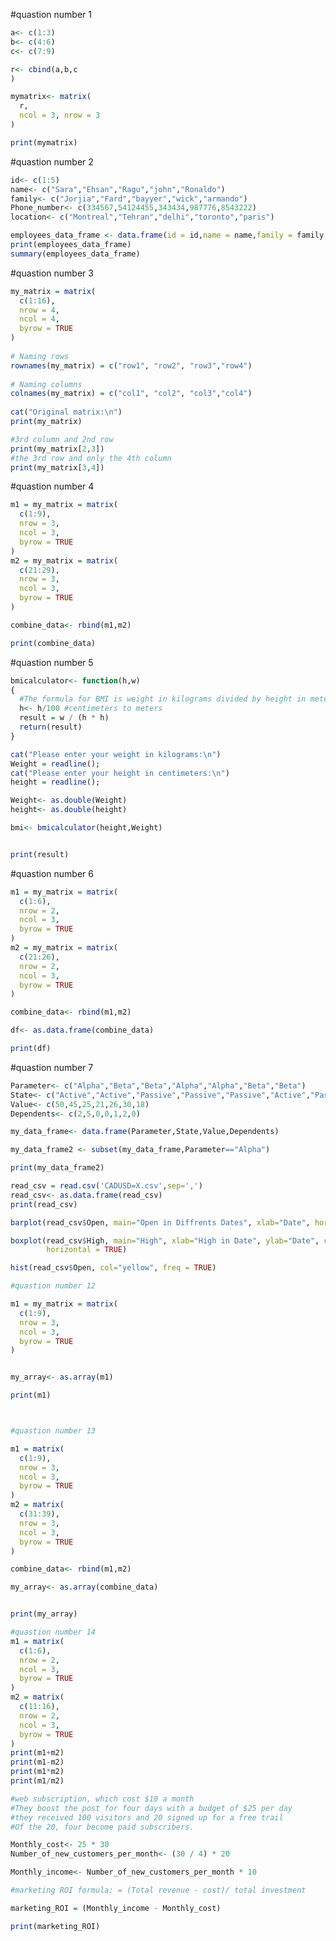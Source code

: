 #quastion number 1
```{r}
a<- c(1:3)
b<- c(4:6)
c<- c(7:9)

r<- cbind(a,b,c
)

mymatrix<- matrix(
  r,
  ncol = 3, nrow = 3
)

print(mymatrix)


```
#quastion number 2
```{r}
id<- c(1:5)
name<- c("Sara","Ehsan","Ragu","john","Ronaldo")
family<- c("Jorjia","Fard","bayyer","wick","armando")
Phone_number<- c(334567,54124455,343434,987776,8543222)
location<- c("Montreal","Tehran","delhi","toronto","paris")

employees_data_frame <- data.frame(id = id,name = name,family = family, Phone_number = Phone_number, location = location)
print(employees_data_frame)
summary(employees_data_frame)
```
#quastion number 3
```{r}
my_matrix = matrix(
  c(1:16),
  nrow = 4,  
  ncol = 4,        
  byrow = TRUE         
)
  
# Naming rows
rownames(my_matrix) = c("row1", "row2", "row3","row4")
  
# Naming columns
colnames(my_matrix) = c("col1", "col2", "col3","col4")
  
cat("Original matrix:\n")
print(my_matrix)
```
```{r}
#3rd column and 2nd row
print(my_matrix[2,3])
#the 3rd row and only the 4th column 
print(my_matrix[3,4])
```
#quastion number 4
```{r}
m1 = my_matrix = matrix(
  c(1:9),
  nrow = 3,  
  ncol = 3,        
  byrow = TRUE         
)
m2 = my_matrix = matrix(
  c(21:29),
  nrow = 3,  
  ncol = 3,        
  byrow = TRUE         
)

combine_data<- rbind(m1,m2)

print(combine_data)


```

#quastion number 5

```{r}

bmicalculator<- function(h,w)
{
  #The formula for BMI is weight in kilograms divided by height in meters squared
  h<- h/100 #centimeters to meters
  result = w / (h * h) 
  return(result)
}

cat("Please enter your weight in kilograms:\n")
Weight = readline();
cat("Please enter your height in centimeters:\n")
height = readline();

Weight<- as.double(Weight)
height<- as.double(height)

bmi<- bmicalculator(height,Weight)


print(result)
```



#quastion number 6

```{r}


m1 = my_matrix = matrix(
  c(1:6),
  nrow = 2,  
  ncol = 3,        
  byrow = TRUE         
)
m2 = my_matrix = matrix(
  c(21:26),
  nrow = 2,  
  ncol = 3,        
  byrow = TRUE         
)

combine_data<- rbind(m1,m2)

df<- as.data.frame(combine_data)

print(df)
```

#quastion number 7

```{r}
Parameter<- c("Alpha","Beta","Beta","Alpha","Alpha","Beta","Beta")
State<- c("Active","Active","Passive","Passive","Passive","Active","Passive")
Value<- c(50,45,25,21,26,30,18)
Dependents<- c(2,5,0,0,1,2,0)

my_data_frame<- data.frame(Parameter,State,Value,Dependents)

my_data_frame2 <- subset(my_data_frame,Parameter=="Alpha")

print(my_data_frame2)


```

```{r}
read_csv = read.csv('CADUSD=X.csv',sep=',')
read_csv<- as.data.frame(read_csv)
print(read_csv)
```
```{r}
barplot(read_csv$Open, main="Open in Diffrents Dates", xlab="Date", horiz=TRUE)
```


```{r}
boxplot(read_csv$High, main="High", xlab="High in Date", ylab="Date", col = "yellow",
        horizontal = TRUE)
```



```{r}
hist(read_csv$Open, col="yellow", freq = TRUE)
```








```{r}
#quastion number 12

m1 = my_matrix = matrix(
  c(1:9),
  nrow = 3,  
  ncol = 3,        
  byrow = TRUE         
)


my_array<- as.array(m1)

print(m1)




```

```{r}
#quastion number 13

m1 = matrix(
  c(1:9),
  nrow = 3,  
  ncol = 3,        
  byrow = TRUE         
)
m2 = matrix(
  c(31:39),
  nrow = 3,  
  ncol = 3,        
  byrow = TRUE         
)

combine_data<- rbind(m1,m2)

my_array<- as.array(combine_data)


print(my_array)
```


```{r}
#quastion number 14
m1 = matrix(
  c(1:6),
  nrow = 2,  
  ncol = 3,        
  byrow = TRUE         
)
m2 = matrix(
  c(11:16),
  nrow = 2,  
  ncol = 3,        
  byrow = TRUE         
)
print(m1+m2)
print(m1-m2)
print(m1*m2)
print(m1/m2)
```

```{r}
#web subscription, which cost $10 a month
#They boost the post for four days with a budget of $25 per day
#they received 100 visitors and 20 signed up for a free trail
#Of the 20, four become paid subscribers. 

Monthly_cost<- 25 * 30
Number_of_new_customers_per_month<- (30 / 4) * 20

Monthly_income<- Number_of_new_customers_per_month * 10

#marketing ROI formula: = (Total revenue - cost)/ total investment

marketing_ROI = (Monthly_income - Monthly_cost)

print(marketing_ROI)


```

